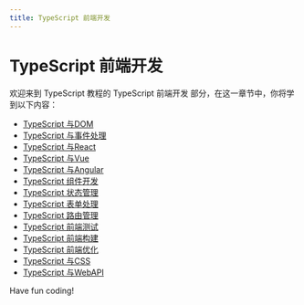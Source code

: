 ```yaml
---
title: TypeScript 前端开发
---
```


# TypeScript 前端开发

欢迎来到 TypeScript 教程的 TypeScript 前端开发 部分，在这一章节中，你将学到以下内容：

- [TypeScript 与DOM](./0-typescript-and-dom.mdx)
- [TypeScript 与事件处理](./1-typescript-and-event-handling.mdx)
- [TypeScript 与React](./2-typescript-and-react.mdx)
- [TypeScript 与Vue](./3-typescript-and-vue.mdx)
- [TypeScript 与Angular](./4-typescript-and-angular.mdx)
- [TypeScript 组件开发](./5-typescript-component-development.mdx)
- [TypeScript 状态管理](./6-typescript-state-management.mdx)
- [TypeScript 表单处理](./7-typescript-form-processing.mdx)
- [TypeScript 路由管理](./8-typescript-routing-management.mdx)
- [TypeScript 前端测试](./9-typescript-front-end-testing.mdx)
- [TypeScript 前端构建](./10-typescript-front-end-construction.mdx)
- [TypeScript 前端优化](./11-typescript-front-end-optimization.mdx)
- [TypeScript 与CSS](./12-typescript-and-css.mdx)
- [TypeScript 与WebAPI](./13-typescript-and-webapi.mdx)

Have fun coding!